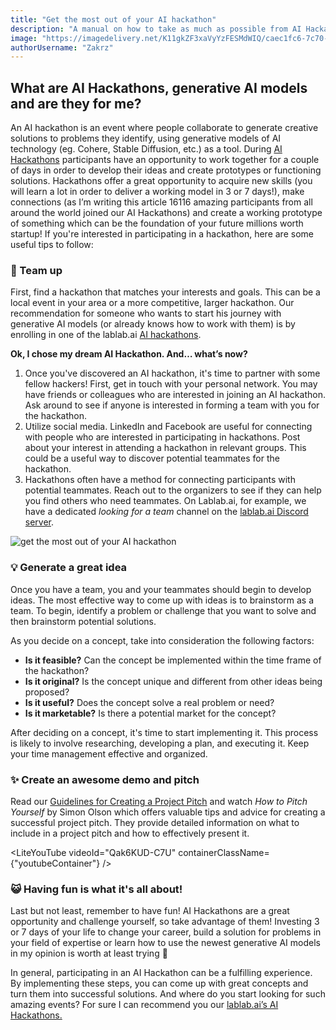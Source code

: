 ```yaml
---
title: "Get the most out of your AI hackathon"
description: "A manual on how to take as much as possible from AI Hackathon"
image: "https://imagedelivery.net/K11gkZF3xaVyYzFESMdWIQ/caec1fc6-7c70-4205-d0e6-59f9cbf55800/full"
authorUsername: "Zakrz"
---
```


## What are AI Hackathons, generative AI models and are they for me?

An AI hackathon is an event where people collaborate to generate creative solutions to problems they identify, using generative models of AI technology (eg. Cohere, Stable Diffusion, etc.) as a tool. During [AI Hackathons](https://lablab.ai/event) participants have an opportunity to work together for a couple of days in order to develop their ideas and create prototypes or functioning solutions. Hackathons offer a great opportunity to acquire new skills (you will learn a lot in order to deliver a working model in 3 or 7 days!), make connections (as I’m writing this article 16116 amazing participants from all around the world joined our AI Hackathons) and create a working prototype of something which can be the foundation of your future millions worth startup! If you're interested in participating in a hackathon, here are some useful tips to follow:


### 👥 Team up

First, find a hackathon that matches your interests and goals. This can be a local event in your area or a more competitive, larger hackathon. Our recommendation for someone who wants to start his journey with generative AI models (or already knows how to work with them) is by enrolling in one of the lablab.ai [AI hackathons](https://lablab.ai/event).

**Ok, I chose my dream AI Hackathon. And… what’s now?**

1. Once you've discovered an AI hackathon, it's time to partner with some fellow hackers! First, get in touch with your personal network. You may have friends or colleagues who are interested in joining an AI hackathon. Ask around to see if anyone is interested in forming a team with you for the hackathon.
2. Utilize social media. LinkedIn and Facebook are useful for connecting with people who are interested in participating in hackathons. Post about your interest in attending a hackathon in relevant groups. This could be a useful way to discover potential teammates for the hackathon.
3. Hackathons often have a method for connecting participants with potential teammates. Reach out to the organizers to see if they can help you find others who need teammates. On Lablab.ai, for example, we have a dedicated _looking for a team_ channel on the [lablab.ai Discord server](https://discord.gg/lablab-ai-877056448956346408).

![get the most out of your AI hackathon](https://imagedelivery.net/K11gkZF3xaVyYzFESMdWIQ/096567f9-9236-4fb2-c465-46a7cc4ec500/full)

### 💡 Generate a great idea

Once you have a team, you and your teammates should begin to develop ideas. The most effective way to come up with ideas is to brainstorm as a team. To begin, identify a problem or challenge that you want to solve and then brainstorm potential solutions.

As you decide on a concept, take into consideration the following factors:

* **Is it feasible?** Can the concept be implemented within the time frame of the hackathon?
* **Is it original?** Is the concept unique and different from other ideas being proposed?
* **Is it useful?** Does the concept solve a real problem or need?
* **Is it marketable?** Is there a potential market for the concept?

After deciding on a concept, it's time to start implementing it. This process is likely to involve researching, developing a plan, and executing it. Keep your time management effective and organized.


### ✨ Create an awesome demo and pitch

Read our [Guidelines for Creating a Project Pitch](https://lablab.ai/blog/guidelines-for-creating-a-project-pitch) and watch _How to Pitch Yourself_ by Simon Olson which offers valuable tips and advice for creating a successful project pitch. They provide detailed information on what to include in a project pitch and how to effectively present it.

<LiteYouTube videoId="Qak6KUD-C7U" containerClassName={"youtubeContainer"} />

### 😺 Having fun is what it's all about!

Last but not least, remember to have fun! AI Hackathons are a great opportunity and challenge yourself, so take advantage of them! Investing 3 or 7 days of your life to change your career, build a solution for problems in your field of expertise or learn how to use the newest generative AI models in my opinion is worth at least trying 🙂

In general, participating in an AI Hackathon can be a fulfilling experience. By implementing these steps, you can come up with great concepts and turn them into successful solutions. And where do you start looking for such amazing events? For sure I can recommend you our [lablab.ai’s AI Hackathons.](https://lablab.ai/event)
